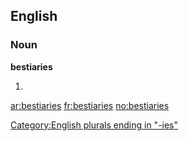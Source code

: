 ==English==

===Noun===
'''bestiaries'''

# {{plural of|[[bestiary]]}}

[[Category:English plurals ending in "-ies"]]

[[ar:bestiaries]]
[[fr:bestiaries]]
[[no:bestiaries]]